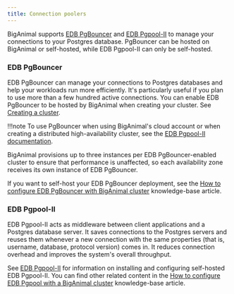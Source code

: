```yaml
---
title: Connection poolers
---
```


BigAnimal supports [EDB PgBouncer](/pgbouncer/latest/) and [EDB Pgpool-II](/pgpool/latest/) to manage your connections to your Postgres database. PgBouncer can be hosted on BigAnimal or self-hosted, while EDB Pgpool-II can only be self-hosted.


### EDB PgBouncer

EDB PgBouncer can manage your connections to Postgres databases and help your workloads run more efficiently. It's particularly useful if you plan to use more than a few hundred active connections. You can enable EDB PgBouncer to be hosted by BigAnimal when creating your cluster. See [Creating a cluster](/biganimal/latest/getting_started/creating_a_cluster/#pgbouncer). 

!!!note
   To use PgBouncer when using BigAnimal's cloud account or when creating a distributed high-availability cluster, see the [EDB Pgpool-II documentation](/pgpool/latest/installing).

BigAnimal provisions up to three instances per EDB PgBouncer-enabled cluster to ensure that performance is unaffected, so each availability zone receives its own instance of EDB PgBouncer. 

If you want to self-host your EDB PgBouncer deployment, see the [How to configure EDB PgBouncer with BigAnimal cluster](https://support.biganimal.com/hc/en-us/articles/4848726654745-How-to-configure-PgBouncer-with-BigAnimal-Cluster) knowledge-base article.


### EDB Pgpool-II

EDB Pgpool-II acts as middleware between client applications and a Postgres database server. It saves connections to the Postgres servers and reuses them whenever a new connection with the same properties (that is, username, database, protocol version) comes in. It reduces connection overhead and improves the system's overall throughput.

See [EDB Pgpool-II](/pgpool/latest/) for information on installing and configuring self-hosted EDB Pgpool-II. You can find other related content in the [How to configure EDB Pgpool with a BigAnimal cluster](https://support.biganimal.com/hc/en-us/articles/5475273722009-How-to-configure-Pgpool-with-BigAnimal-Cluster) knowledge-base article.


